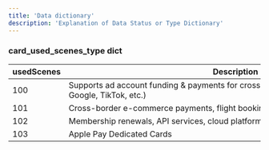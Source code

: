 ```yaml
---
title: 'Data dictionary'
description: 'Explanation of Data Status or Type Dictionary'
---
```


### card_used_scenes_type dict
|usedScenes|Description|
|---|----|
|100|<div style="width: 500pt">Supports ad account funding & payments for cross-border platforms (Facebook, Google, TikTok, etc.)</div>|
|101|Cross-border e-commerce payments, flight bookings, hotel reservations, and more|
|102|Membership renewals, API services, cloud platforms, and automated billing|
|103|Apple Pay Dedicated Cards|
